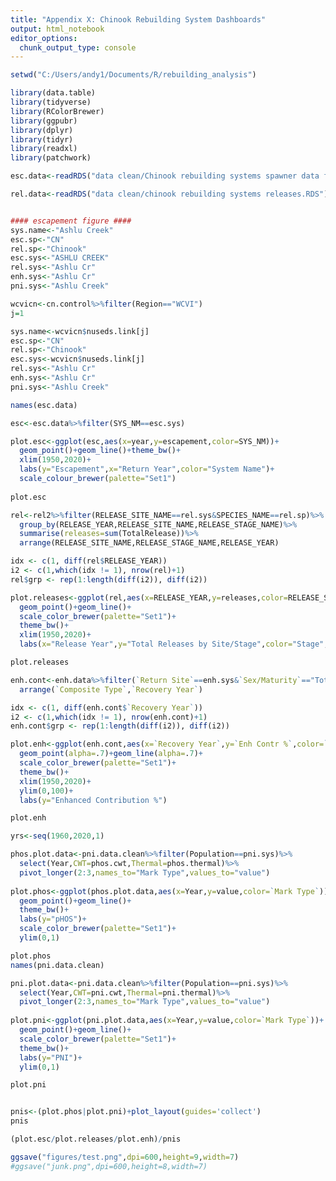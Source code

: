 ```yaml
---
title: "Appendix X: Chinook Rebuilding System Dashboards"
output: html_notebook
editor_options: 
  chunk_output_type: console
---
```



```r
setwd("C:/Users/andy1/Documents/R/rebuilding_analysis")

library(data.table)
library(tidyverse)
library(RColorBrewer)
library(ggpubr)
library(dplyr)
library(tidyr)
library(readxl)
library(patchwork)
```


```r
esc.data<-readRDS("data clean/Chinook rebuilding systems spawner data from nuseds.RDS")

rel.data<-readRDS("data clean/chinook rebuilding systems releases.RDS")



```

```r

#### escapement figure ####
sys.name<-"Ashlu Creek"
esc.sp<-"CN"
rel.sp<-"Chinook"
esc.sys<-"ASHLU CREEK"
rel.sys<-"Ashlu Cr"
enh.sys<-"Ashlu Cr"  
pni.sys<-"Ashlu Creek"

wcvicn<-cn.control%>%filter(Region=="WCVI")
j=1

sys.name<-wcvicn$nuseds.link[j]
esc.sp<-"CN"
rel.sp<-"Chinook"
esc.sys<-wcvicn$nuseds.link[j]
rel.sys<-"Ashlu Cr"
enh.sys<-"Ashlu Cr"  
pni.sys<-"Ashlu Creek"

names(esc.data)

esc<-esc.data%>%filter(SYS_NM==esc.sys)

plot.esc<-ggplot(esc,aes(x=year,y=escapement,color=SYS_NM))+
  geom_point()+geom_line()+theme_bw()+
  xlim(1950,2020)+
  labs(y="Escapement",x="Return Year",color="System Name")+
  scale_colour_brewer(palette="Set1")
  
plot.esc

rel<-rel2%>%filter(RELEASE_SITE_NAME==rel.sys&SPECIES_NAME==rel.sp)%>%
  group_by(RELEASE_YEAR,RELEASE_SITE_NAME,RELEASE_STAGE_NAME)%>%
  summarise(releases=sum(TotalRelease))%>%
  arrange(RELEASE_SITE_NAME,RELEASE_STAGE_NAME,RELEASE_YEAR)

idx <- c(1, diff(rel$RELEASE_YEAR))
i2 <- c(1,which(idx != 1), nrow(rel)+1)
rel$grp <- rep(1:length(diff(i2)), diff(i2))

plot.releases<-ggplot(rel,aes(x=RELEASE_YEAR,y=releases,color=RELEASE_STAGE_NAME,shape=RELEASE_SITE_NAME,group=grp))+
  geom_point()+geom_line()+
  scale_color_brewer(palette="Set1")+
  theme_bw()+
  xlim(1950,2020)+
  labs(x="Release Year",y="Total Releases by Site/Stage",color="Stage",shape="Site")

plot.releases

enh.cont<-enh.data%>%filter(`Return Site`==enh.sys&`Sex/Maturity`=="Total Adults")%>%
  arrange(`Composite Type`,`Recovery Year`)

idx <- c(1, diff(enh.cont$`Recovery Year`))
i2 <- c(1,which(idx != 1), nrow(enh.cont)+1)
enh.cont$grp <- rep(1:length(diff(i2)), diff(i2))

plot.enh<-ggplot(enh.cont,aes(x=`Recovery Year`,y=`Enh Contr %`,color=`Composite Type`))+
  geom_point(alpha=.7)+geom_line(alpha=.7)+
  scale_color_brewer(palette="Set1")+
  theme_bw()+
  xlim(1950,2020)+
  ylim(0,100)+
  labs(y="Enhanced Contribution %")

plot.enh

yrs<-seq(1960,2020,1)

phos.plot.data<-pni.data.clean%>%filter(Population==pni.sys)%>%
  select(Year,CWT=phos.cwt,Thermal=phos.thermal)%>%
  pivot_longer(2:3,names_to="Mark Type",values_to="value")
  
plot.phos<-ggplot(phos.plot.data,aes(x=Year,y=value,color=`Mark Type`))+
  geom_point()+geom_line()+
  theme_bw()+
  labs(y="pHOS")+
  scale_color_brewer(palette="Set1")+
  ylim(0,1)

plot.phos
names(pni.data.clean)

pni.plot.data<-pni.data.clean%>%filter(Population==pni.sys)%>%
  select(Year,CWT=pni.cwt,Thermal=pni.thermal)%>%
  pivot_longer(2:3,names_to="Mark Type",values_to="value")
  
plot.pni<-ggplot(pni.plot.data,aes(x=Year,y=value,color=`Mark Type`))+
  geom_point()+geom_line()+
  scale_color_brewer(palette="Set1")+
  theme_bw()+
  labs(y="PNI")+
  ylim(0,1)

plot.pni


pnis<-(plot.phos|plot.pni)+plot_layout(guides='collect')
pnis

(plot.esc/plot.releases/plot.enh)/pnis 

ggsave("figures/test.png",dpi=600,height=9,width=7)
#ggsave("junk.png",dpi=600,height=8,width=7)

```

